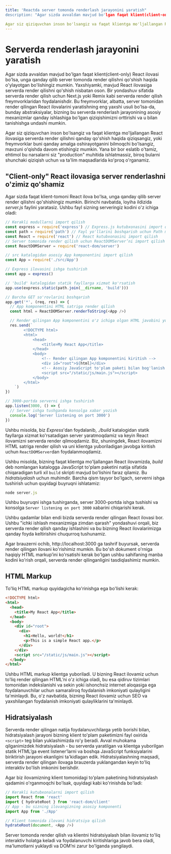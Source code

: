```yaml
---
title: 'Reactda server tomonda renderlash jarayonini yaratish"
description: "Agar sizda avvaldan mavjud bo'lgan faqat klient(client-only) React ilovasi bo'lsa, unga qanday qilib server tomonda render qilishni qo'shish haqida o'ylayotgan bo'lishingiz mumkin. Yaxshiyamki, mavjud React ilovasiga serverda render qilishni qo'shish nisbatan oson. Bir yondashuv sifatida serverda render qilish uchun Next.js yoki Remix kabi serverda render qilish freymvorklaridan foydalanishdir. Bu freymvorklar, albatta, server tomonidan render qilingan React ilovalarini yaratishning eng yaxshi usuli bo'lsa-da, bunday abstraksiyalar, bizning bu serverda renderlash jarayonining asosiy mexanizmlar qanday ishlashiga bo'lgan qiziqishimizni orttirishi va u bilan tanishishga undashi mumkin.

Agar siz qiziquvchan inson bo'lsangiz va faqat klientga mo'ljallangan React ilovasiga serverda render qilishni qanday qo'shish haqida qiziqsangiz, yoki freymvorklar buni qanday amalga oshirayotganini bilmoqchi bo'lsangiz, mavzuni o'qishda davom etishingiz mumkin. Yana bir bor eslatib o'tamiz, ehtimol bu narsalarni siz "production" muhitida ishlatmassiz, biroq bularni shunchaki qiziqish uchun va ta'lim maqsadlarida ko'proq o'rganamiz."
---
```


# Serverda renderlash jarayonini yaratish

Agar sizda avvaldan mavjud bo'lgan faqat klient(client-only) React ilovasi bo'lsa, unga qanday qilib server tomonda render qilishni qo'shish haqida o'ylayotgan bo'lishingiz mumkin. Yaxshiyamki, mavjud React ilovasiga serverda render qilishni qo'shish nisbatan oson. Bir yondashuv sifatida serverda render qilish uchun Next.js yoki Remix kabi serverda render qilish freymvorklaridan foydalanishdir. Bu freymvorklar, albatta, server tomonidan render qilingan React ilovalarini yaratishning eng yaxshi usuli bo'lsa-da, bunday abstraksiyalar, bizning bu serverda renderlash jarayonining asosiy mexanizmlar qanday ishlashiga bo'lgan qiziqishimizni orttirishi va u bilan tanishishga undashi mumkin.

Agar siz qiziquvchan inson bo'lsangiz va faqat klientga mo'ljallangan React ilovasiga serverda render qilishni qanday qo'shish haqida qiziqsangiz, yoki freymvorklar buni qanday amalga oshirayotganini bilmoqchi bo'lsangiz, mavzuni o'qishda davom etishingiz mumkin. Yana bir bor eslatib o'tamiz, ehtimol bu narsalarni siz "production" muhitida ishlatmassiz, biroq bularni shunchaki qiziqish uchun va ta'lim maqsadlarida ko'proq o'rganamiz.

## "Client-only" React ilovasiga server renderlashni o'zimiz qo'shamiz

Agar sizda faqat klient-tomoni React ilova bo'lsa, unga qanday qilib server render qilishni qo'shishingiz mumkin. Birinchi navbatda, loyiha ildizida _server.js_ faylini yaratasiz. Ushbu fayl sizning serveringiz kodini o'z ichiga oladi:

```js copy filename="server.js"
// Kerakli modullarni import qilish
const express = require('express') // Express.js kutubxonasini import qilish
const path = require('path') // Fayl yo'llarini boshqarish uchun Path modulini import qilish
const React = require('react') // React kutubxonasini import qilish
// Server tomonida render qilish uchun ReactDOMServer’ni import qilish
const ReactDOMServer = require('react-dom/server')

// src katalogidan asosiy App komponentini import qilish
const App = require('./src/App')

// Express ilovasini ishga tushirish
const app = express()

// 'build' katalogidan statik fayllarga xizmat ko'rsatish
app.use(express.static(path.join(__dirname, 'build')))

// Barcha GET so'rovlarini boshqarish
app.get('*', (req, res) => {
  // App komponentini HTML satriga render qilish
  const html = ReactDOMServer.renderToString(<App />)

  // Render qilingan App komponentini o'z ichiga olgan HTML javobini yuborish
  res.send(`
        <!DOCTYPE html>
        <html>
            <head>
                <title>My React App</title>
            </head>
            <body>
                <!-- Render qilingan App komponentini kiritish -->
                <div id="root">${html}</div>
                <!-- Asosiy JavaScript to'plam paketi bilan bog'lanish -->
                <script src="/static/js/main.js"></script>
            </body>
        </html>
    `)
})

// 3000-portda serverni ishga tushirish
app.listen(3000, () => {
  // Server ishga tushganda konsolga xabar yozish
  console.log('Server listening on port 3000')
})
```

Ushbu misolda, biz _Express_'dan foydalanib, _./build_ katalogidan statik fayllarga xizmat ko'rsatadigan server yaratmoqdamiz va keyin React ilovamizni serverda render qilmoqdamiz. Biz, shuningdek, React ilovamizni HTML satriga render qilish va uni klientga yuboriladigan javobga kiritish uchun `ReactDOMServer`dan foydalanmoqdamiz.

Ushbu misolda, bizning faqat klientga mo'ljallangan React ilovamizda, _build_ deb nomlangan katalogga JavaScript to'plam paketini natija sifatida chiqaradigan turli xil `build` skripti mavjud bo'lishini faraz qilamiz. Bu _hidratsiyalash_ uchun muhimdir. Barcha qism tayyor bo'lgach, serverni ishga tushirish uchun quyidagi buyruqni ishlatamiz:

```js copy
node server.js
```

Ushbu buyruqni ishga tushirganda, server 3000-portda ishga tushishi va konsolga `Server listening on port 3000` xabarini chiqarishi kerak.

Ushbu qadamlar bilan endi bizda serverda render qilingan React ilovasi bor. Ushbu "ichki ishlash mexanizmiga zimdan qarash" yondashuvi orqali, biz serverda render qilish qanday ishlashini va bu bizning React ilovalarimizga qanday foyda keltirishini chuqurroq tushunamiz.

Agar brauzerni ochib, http://localhost:3000 ga tashrif buyursak, serverda render qilingan ilovani ko'rishimiz mumkin. Bu bo'sh dokument o'rniga haqiqiy HTML markup’ini ko'rsatishi kerak bo'lgan ushbu sahifaning manba kodini ko'rish orqali, serverda render qilinganligini tasdiqlashimiz mumkin.

## HTML Markup

To'liq HTML markup quyidagicha ko'rinishga ega bo'lishi kerak:

```html copy
<!DOCTYPE html>
<html>
  <head>
    <title>My React App</title>
  </head>
  <body>
    <div id="root">
      <div>
        <h1>Hello, world!</h1>
        <p>This is a simple React app.</p>
      </div>
    </div>
    <script src="/static/js/main.js"></script>
  </body>
</html>
```

Ushbu HTML markup klientga yuboriladi. U bizning React ilovamiz uchun to'liq render qilingan HTML’ni o'z ichiga oladi, bu esa qidiruv tizimlari tomonidan indekslanishi va sekin yoki ishonchsiz internet aloqasiga ega foydalanuvchilar uchun samaraliroq foydalanish imkoniyati qulayligini ta'minlaydi. Bu, o'z navbatida, bizning React ilovamiz uchun SEO va yaxshilangan foydalanish imkoniyati qulayliklarini ta'minlaydi.

## Hidratsiyalash

Serverda render qilingan natija foydalanuvchilarga yetib borishi bilan, hidratsiyalash jarayoni bizning klient to'plam paketimizni fayl oxirida `<script>` teg bilan yuklashimizda ro'y beradi. Avval muhokama qilganimizdek hidratsiyalash - bu serverda yaratilgan va klientga yuborilgan statik HTML’ga event listener’larni va boshqa JavaScript funksiyalarini biriktirish jarayoni ekanligini ta'kidlagan edik. Hidratsiyalashning maqsadi, serverda render qilingan ilovaga brauzerda yuklangandan keyin to'liq interaktiv bo'lish imkonini berishdir.

Agar biz ilovamizning klient tomonidagi to'plam paketining hidratsiyalash qadamini o'rganmoqchi bo'lsak, quyidagi kabi ko'rinishda bo'ladi:

```js copy
// Kerakli kutubxonalarni import qilish
import React from 'react'
import { hydrateRoot } from 'react-dom/client'
// App - bu sizning ilovangizning asosiy komponenti
import App from './App'

// Klient tomonida ilovani hidratsiya qilish
hydrateRoot(document, <App />)
```

Server tomonda render qilish va klientni hidratsiyalash bilan ilovamiz to'liq interaktiv holatga keladi va foydalanuvchi kiritishlariga javob bera oladi, ma'lumotlarni yuklaydi va DOM’ni zarur bo'lganda yangilaydi.
